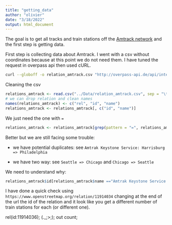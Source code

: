 ```yaml
---
title: "getting_data"
author: "olivier"
date: "3/18/2022"
output: html_document
---
```


The goal is to get all tracks and train stations off the [Amtrack network](https://en.wikipedia.org/wiki/List_of_Amtrak_routes) and the first step is getting data.

First step is collecting data about Amtrack. I went with a csv without coordinates because at this point we do not need them. I have tuned the request in overpass api then used cURL. 

```bash
curl --globoff -o relation_amtrack.csv "http://overpass-api.de/api/interpreter?data=[out:csv(::type,::id,name)];rel[network="Amtrak"];out;"
```

Cleaning the csv

```r
relations_amtrack <- read.csv("../Data/relation_amtrack.csv", sep = "\t")
# we can drop relation and clean names
names(relations_amtrack) <- c("rel", "id", "name")
relations_amtrack <- relations_amtrack[, c("id", "name")]      
```

We just need the one with `=`

```r
relations_amtrack <- relations_amtrack[grep(pattern = "=", relations_amtrack$name),]
```

Better but we are still facing some trouble:

- we have potential duplicates: see `Amtrak Keystone Service: Harrisburg => Philadelphia` 

- we have two way: see `Seattle => Chicago` and `Chicago => Seattle`

We need to understand why:

```r
relations_amtrack$id[relations_amtrack$name =="Amtrak Keystone Service: Harrisburg => Philadelphia"]
```

I have done a quick check using `https://www.openstreetmap.org/relation/11914034` changing at the end of the url the id of the relation and it look like you get a different number of train stations for each (or different one). 

rel(id:11914036);
(._;>;);
out count;